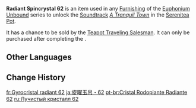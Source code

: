 {{Item Infobox
|id           = 141062
|image        = Item Radiant Spincrystal.png
|type         = Adventure Items
|group        = Radiant Spincrystals
|group2       = Inazuma Spincrystals
|quality      = 4
|invCategory  = Precious Items
|description  = This wondrous crystal contains a certain rhythm, like something beautiful woven from delicate silk. These items can be found throughout the mainland or from merchants who collect curios. The tune held within this crystal can be revivified in your [[Serenitea Pot]] using either "[[Euphonium Unbound: Winding]]" or "[[Euphonium Unbound: Soaring]]." The tune contained within this [[Radiant Spincrystal]] is "[[A Tranquil Town]]."
|source1      = [[Chubby]]
|track        = A Tranquil Town
}}
'''Radiant Spincrystal 62''' is an item used in any [[Furnishing]] of the [[Euphonium Unbound]] series to unlock the [[Soundtrack]] ''[[A Tranquil Town]]'' in the [[Serenitea Pot]].

It has a chance to be sold by the [[Teapot Traveling Salesman]]. It can only be purchased after completing the {{Quest|Ritou Escape Plan}}.

==Other Languages==
{{Other Languages
|default_hidden = 1
|en      = Radiant Spincrystal 62
|zhs     = 旋曜玉帛・其六十二
|zhs_rm  = Xuán Yào Yùbó - Qí Liùshí'èr
|zht     = 旋曜玉帛・其六十二
|zht_rm  = Xuán Yào Yùbó - Qí Liùshí'èr
|ja      = 旋曜玉帛・62
|ja_rm   = Sen'you Gyokuhaku - Rokujuuni{{Assumed}}
|ko      = 빛나는 결정・62
|ko_rm   = Binnaneun Gyeoljeong - Yukssibi
|es      = Girocristal radiante (62)
|fr      = Gyrocristal radiant 62
|ru      = Лучистый кристалл {{tt|62|}}
|th      = Radiant Spincrystal 62
|vi      = Ngọc Thạch Âm Vang 62
|de      = Strahlender Drehkristall LXII
|id      = Radiant Spincrystal 62
|pt      = Cristal Rodopiante Radiante 62
|tr      = Parlak Burgu Kristal 62
|it      = Voltacristallo radioso 62
}}

==Change History==
{{Change History|2.6}}

[[fr:Gyrocristal radiant 62]]
[[ja:旋曜玉帛・62]]
[[pt-br:Cristal Rodopiante Radiante 62]]
[[ru:Лучистый кристалл 62]]
